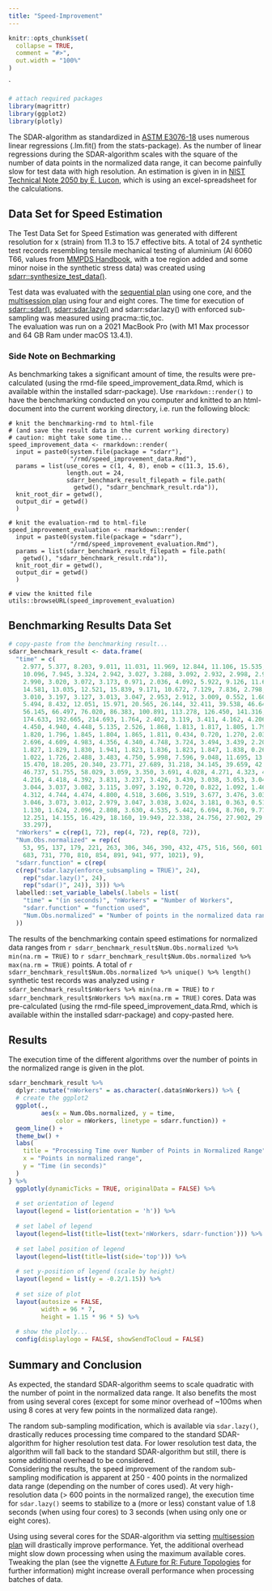 ```yaml
---
title: "Speed-Improvement"
---
```


```r
knitr::opts_chunk$set(
  collapse = TRUE,
  comment = "#>",
  out.width = "100%"
)
```

`
```r
# attach required packages
library(magrittr)
library(ggplot2)
library(plotly)
```

The SDAR-algorithm as standardized in [ASTM E3076-18](https://doi.org/10.1520/E3076-18) uses numerous linear regressions (.lm.fit() from the stats-package). As the number of linear regressions during the SDAR-algorithm scales with the square of the number of data points in the normalized data range, it can become painfully slow for test data with high resolution. An estimation is given in in [NIST Technical Note 2050 by E. Lucon](https://doi.org/10.6028/NIST.TN.2050), which is using an excel-spreadsheet for the calculations. 

## Data Set for Speed Estimation

The Test Data Set for Speed Estimation was generated with different resolution for x (strain) from 11.3 to 15.7 effective bits. A total of 24 synthetic test records resembling tensile mechanical testing of aluminium (Al 6060 T66, values from [MMPDS Handbook](https://ntrl.ntis.gov/NTRL/dashboard/searchResults/titleDetail/PB2003106632.xhtml), with a toe region added and some minor noise in the synthetic stress data) was created using [sdarr::synthesize_test_data()](https://soylentorange.github.io/sdarr/reference/synthesize_test_data.html).

Test data was evaluated with the [sequential plan](https://future.futureverse.org/reference/sequential.html) using one core, and the [multisession plan](https://future.futureverse.org/reference/multisession.html) using four and eight cores. The time for execution of [sdarr::sdar()](https://soylentorange.github.io/sdarr/reference/sdar.html), [sdarr:sdar.lazy()](https://soylentorange.github.io/sdarr/reference/sdar.lazy.html) and sdarr:sdar.lazy() with enforced sub-sampling was measured using pracma::tic,toc.  
The evaluation was run on a 2021 MacBook Pro (with M1 Max processor and 64 GB Ram under macOS 13.4.1). 

### Side Note on Bechmarking
As benchmarking takes a significant amount of time, the results were pre-calculated (using the rmd-file speed_improvement_data.Rmd, which is available within the installed sdarr-package). Use `rmarkdown::render()` to have the benchmarking conducted on you computer and knitted to an html-document into the current working directory, i.e. run the following block:
```
# knit the benchmarking-rmd to html-file
# (and save the result data in the current working directory)
# caution: might take some time...
speed_improvement_data <- rmarkdown::render(
  input = paste0(system.file(package = "sdarr"), 
                 "/rmd/speed_improvement_data.Rmd"),
  params = list(use_cores = c(1, 4, 8), enob = c(11.3, 15.6),
                length.out = 24,
                sdarr_benchmark_result_filepath = file.path(
                  getwd(), "sdarr_benchmark_result.rda")),
  knit_root_dir = getwd(),
  output_dir = getwd()
  )
  
# knit the evaluation-rmd to html-file
speed_improvement_evaluation <- rmarkdown::render(
  input = paste0(system.file(package = "sdarr"), 
                 "/rmd/speed_improvement_evaluation.Rmd"),
  params = list(sdarr_benchmark_result_filepath = file.path(
    getwd(), "sdarr_benchmark_result.rda")),
  knit_root_dir = getwd(),
  output_dir = getwd()
  )
  
# view the knitted file
utils::browseURL(speed_improvement_evaluation)
```

## Benchmarking Results Data Set

```r
# copy-paste from the benchmarking result...
sdarr_benchmark_result <- data.frame(
  "time" = c(
    2.977, 5.377, 8.203, 9.011, 11.031, 11.969, 12.844, 11.106, 15.535, 11.238,
    10.096, 7.945, 3.324, 2.942, 3.027, 3.288, 3.092, 2.932, 2.998, 2.992, 
    2.990, 3.020, 3.072, 3.173, 0.971, 2.036, 4.092, 5.922, 9.126, 11.645, 
    14.581, 13.035, 12.521, 15.839, 9.171, 10.672, 7.129, 7.836, 2.798, 3.004, 
    3.010, 3.197, 3.127, 3.013, 3.047, 2.953, 2.912, 3.009, 0.552, 1.606, 3.434, 
    5.494, 8.432, 12.051, 15.971, 20.565, 26.144, 32.411, 39.538, 46.646, 
    56.145, 66.497, 76.020, 86.383, 100.891, 113.278, 126.450, 141.316, 153.707, 
    174.633, 192.665, 214.693, 1.764, 2.402, 3.119, 3.411, 4.162, 4.206, 4.516, 
    4.450, 4.940, 4.448, 5.135, 2.526, 1.868, 1.813, 1.817, 1.805, 1.799, 1.790, 
    1.820, 1.796, 1.845, 1.804, 1.865, 1.811, 0.434, 0.720, 1.270, 2.036, 
    2.696, 4.609, 4.983, 4.356, 4.340, 4.748, 3.724, 3.494, 3.439, 2.207, 1.806, 
    1.827, 1.829, 1.830, 1.941, 1.823, 1.836, 1.823, 1.847, 1.838, 0.260, 0.545, 
    1.022, 1.726, 2.488, 3.483, 4.750, 5.998, 7.596, 9.048, 11.695, 13.143, 
    15.470, 18.205, 20.340, 23.771, 27.689, 31.218, 34.145, 39.659, 42.075, 
    46.737, 51.755, 58.029, 3.059, 3.350, 3.691, 4.028, 4.271, 4.323, 4.807, 
    4.216, 4.418, 4.392, 3.831, 3.237, 3.426, 3.439, 3.038, 3.053, 3.041, 3.035, 
    3.044, 3.037, 3.082, 3.115, 3.097, 3.192, 0.720, 0.822, 1.092, 1.460, 1.950, 
    4.312, 4.744, 4.474, 4.800, 4.518, 3.606, 3.519, 3.677, 3.476, 3.034, 3.033, 
    3.046, 3.073, 3.012, 2.979, 3.047, 3.038, 3.024, 3.181, 0.363, 0.510, 0.820, 
    1.130, 1.624, 2.096, 2.808, 3.630, 4.535, 5.442, 6.694, 8.760, 9.774, 10.984, 
    12.251, 14.155, 16.429, 18.160, 19.949, 22.338, 24.756, 27.902, 29.891, 
    33.297),
  "nWorkers" = c(rep(1, 72), rep(4, 72), rep(8, 72)),
  "Num.Obs.normalized" = rep(c(
    53, 95, 137, 179, 221, 263, 306, 346, 390, 432, 475, 516, 560, 601, 643, 
    683, 731, 770, 810, 854, 891, 941, 977, 1021), 9),
  "sdarr.function" = c(rep(
  c(rep("sdar.lazy(enforce_subsampling = TRUE)", 24), 
    rep("sdar.lazy()", 24), 
    rep("sdar()", 24)), 3))) %>% 
  labelled::set_variable_labels(.labels = list(
    "time" = "(in seconds)", "nWorkers" = "Number of Workers", 
    "sdarr.function" = "function used", 
    "Num.Obs.normalized" = "Number of points in the normalized data range"
  ))
```

The results of the benchmarking contain speed estimations for normalized data ranges from `r sdarr_benchmark_result$Num.Obs.normalized %>% min(na.rm = TRUE)` to `r sdarr_benchmark_result$Num.Obs.normalized %>% max(na.rm = TRUE)` points. A total of `r sdarr_benchmark_result$Num.Obs.normalized %>% unique() %>% length()` synthetic test records was analyzed using `r sdarr_benchmark_result$nWorkers %>% min(na.rm = TRUE)` to `r sdarr_benchmark_result$nWorkers %>% max(na.rm = TRUE)` cores. Data was pre-calculated (using the rmd-file speed_improvement_data.Rmd, which is available within the installed sdarr-package) and copy-pasted here.  

## Results

The execution time of the different algorithms over the number of points in the normalized range is given in the plot.

```r

sdarr_benchmark_result %>% 
  dplyr::mutate("nWorkers" = as.character(.data$nWorkers)) %>% {
  # create the ggplot2
  ggplot(., 
         aes(x = Num.Obs.normalized, y = time, 
             color = nWorkers, linetype = sdarr.function)) +
  geom_line() +
  theme_bw() +
  labs(
    title = "Processing Time over Number of Points in Normalized Range",
    x = "Points in normalized range",
    y = "Time (in seconds)"
  )
} %>%
  ggplotly(dynamicTicks = TRUE, originalData = FALSE) %>%
  
  # set orientation of legend
  layout(legend = list(orientation = 'h')) %>%
  
  # set label of legend
  layout(legend=list(title=list(text='nWorkers, sdarr-function'))) %>%
  
  # set label position of legend
  layout(legend=list(title=list(side='top'))) %>%
  
  # set y-position of legend (scale by height)
  layout(legend = list(y = -0.2/1.15)) %>%
  
  # set size of plot
  layout(autosize = FALSE,
         width = 96 * 7,
         height = 1.15 * 96 * 5) %>%
  
  # show the plotly...
  config(displaylogo = FALSE, showSendToCloud = FALSE)
```
  
  
## Summary and Conclusion

As expected, the standard SDAR-algorithm seems to scale quadratic with the number of point in the normalized data range. It also benefits the most from using several cores (except for some minor overhead of ~100ms when using 8 cores at very few points in the normalized data range).  

The random sub-sampling modification, which is available via `sdar.lazy()`, drastically reduces processing time compared to the standard SDAR-algorithm for higher resolution test data. For lower resolution test data, the algorithm will fall back to the standard SDAR-algorithm but still, there is some additional overhead to be considered.  
Considering the results, the speed improvement of the random sub-sampling modification is apparent at 250 - 400 points in the normalized data range (depending on the number of cores used). 
At very high-resolution data (> 600 points in the normalized range), the execution time for `sdar.lazy()` seems to stabilize to a (more or less) constant value of 1.8 seconds (when using four cores) to 3 seconds (when using only one or eight cores).
  
Using using several cores for the SDAR-algorithm via setting [multisession plan](https://future.futureverse.org/reference/multisession.html) will drastically improve performance. Yet, the additional overhead might slow down processing when using the maximum available cores. Tweaking the plan (see the vignette [A Future for R: Future Topologies](https://cran.r-project.org/web/packages/future/vignettes/future-3-topologies.html) for further information) might increase overall performance when processing batches of data.  
